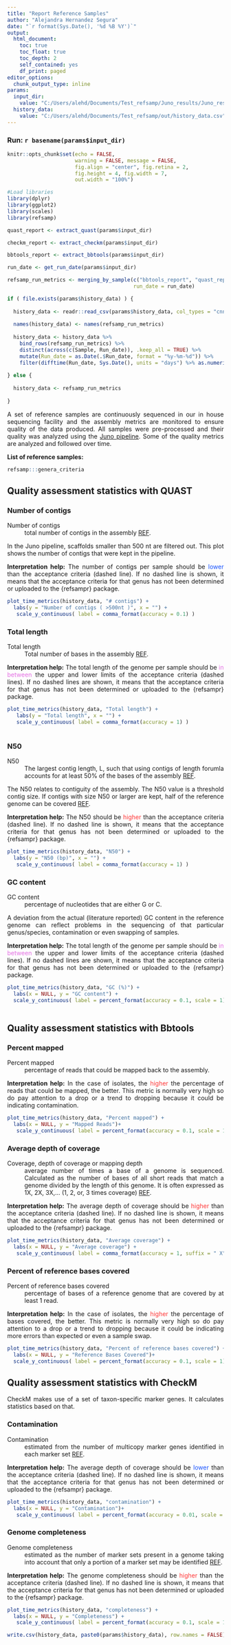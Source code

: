 ```yaml
---
title: "Report Reference Samples"
author: "Alejandra Hernandez Segura"
date: "`r format(Sys.Date(), '%d %B %Y')`"
output: 
  html_document:
    toc: true
    toc_float: true
    toc_depth: 2
    self_contained: yes
    df_print: paged
editor_options: 
  chunk_output_type: inline
params:
  input_dir:
    value: "C:/Users/alehd/Documents/Test_refsamp/Juno_results/Juno_results/200922_NB502001_0153_AHGNLNAFX2_0007/"
  history_data: 
    value: "C:/Users/alehd/Documents/Test_refsamp/out/history_data.csv"
---
```


<style>
body {
text-align: justify}
</style>

### **Run:** `r basename(params$input_dir)`

```r
knitr::opts_chunk$set(echo = FALSE, 
                      warning = FALSE, message = FALSE,
                      fig.align = "center", fig.retina = 2,
                      fig.height = 4, fig.width = 7,
                      out.width = "100%")

#Load libraries 
library(dplyr)
library(ggplot2)
library(scales)
library(refsamp)

```

```r

quast_report <- extract_quast(params$input_dir)

checkm_report <- extract_checkm(params$input_dir)

bbtools_report <- extract_bbtools(params$input_dir)

run_date <- get_run_date(params$input_dir)

```

```r

refsamp_run_metrics <- merging_by_sample(c("bbtools_report", "quast_report", "checkm_report"), 
                                         run_date = run_date)

if ( file.exists(params$history_data) ) {
  
  history_data <- readr::read_csv(params$history_data, col_types = "cnnnnnnnnnnncc")
  
  names(history_data) <- names(refsamp_run_metrics)
  
  history_data <- history_data %>%
    bind_rows(refsamp_run_metrics) %>%
    distinct(across(c(Sample, Run_date)), .keep_all = TRUE) %>%
    mutate(Run_date = as.Date(.$Run_date, format = "%y-%m-%d")) %>%
    filter(difftime(Run_date, Sys.Date(), units = "days") %>% as.numeric() %>% `>`(-360))
  
} else {
  
  history_data <- refsamp_run_metrics
  
}

```

A set of reference samples are continuously sequenced in our in house sequencing facility and the assembly metrics are monitored to ensure quality of the data produced. All samples were pre-processed and their quality was analyzed using the [Juno pipeline](https://github.com/AleSR13/Juno_pipeline). Some of the quality metrics are analyzed and followed over time.

**List of reference samples:**

```r

refsamp:::genera_criteria

```

## Quality assessment statistics with QUAST

### Number of contigs

Number of contigs
  : total number of contigs in the assembly [REF](https://academic.oup.com/bioinformatics/article/29/8/1072/228832?login=true).

In the Juno pipeline, scaffolds smaller than 500 nt are filtered out. This plot shows the number of contigs that were kept in the pipeline.

**Interpretation help:** The number of contigs per sample should be <font color="#1953ff">lower</font> than the acceptance criteria (dashed line). If no dashed line is shown, it means that the acceptance criteria for that genus has not been determined or uploaded to the {refsampr} package.  

```r

plot_time_metrics(history_data, "# contigs") +
  labs(y = "Number of contigs ( >500nt )", x = "") +
   scale_y_continuous( label = comma_format(accuracy = 0.1) )

```

### Total length

Total length
  : Total number of bases in the assembly [REF](https://academic.oup.com/bioinformatics/article/29/8/1072/228832?login=true). 
  
**Interpretation help:** The total length of the genome per sample should be <font color="#e46fe3">in between</font> the upper and lower limits of the acceptance criteria (dashed lines). If no dashed lines are shown, it means that the acceptance criteria for that genus has not been determined or uploaded to the {refsampr} package.  

```r

plot_time_metrics(history_data, "Total length") + 
   labs(y = "Total length", x = "") +
   scale_y_continuous( label = comma_format(accuracy = 1) )
 
```

### N50

N50 
  : The largest contig length, L, such that using contigs of length forumla accounts for at least 50% of the bases of the assembly [REF](https://academic.oup.com/bioinformatics/article/29/8/1072/228832?login=true). 
  
The N50 relates to contiguity of the assembly. The N50 value is a threshold contig size. If contigs with size N50 or larger are kept, half of the reference genome can be covered [REF](http://www.metagenomics.wiki/pdf/definition/assembly/n50).

**Interpretation help:** The N50 should be <font color="#ff3838">higher</font> than the acceptance criteria (dashed line). If no dashed line is shown, it means that the acceptance criteria for that genus has not been determined or uploaded to the {refsampr} package.  

```r

plot_time_metrics(history_data, "N50") + 
  labs(y = "N50 (bp)", x = "") +
   scale_y_continuous( label = comma_format(accuracy = 1) )

```

### GC content

GC content
  : percentage of nucleotides that are either G or C. 
  
A deviation from the actual (literature reported) GC content in the reference genome can reflect problems in the sequencing of that particular genus/species, contamination or even swapping of samples. 

**Interpretation help:** The total length of the genome per sample should be <font color="#e46fe3">in between</font> the upper and lower limits of the acceptance criteria (dashed lines). If no dashed lines are shown, it means that the acceptance criteria for that genus has not been determined or uploaded to the {refsampr} package.  

```r

plot_time_metrics(history_data, "GC (%)") + 
  labs(x = NULL, y = "GC content") +
  scale_y_continuous( label = percent_format(accuracy = 0.1, scale = 1) )
  

```


## Quality assessment statistics with Bbtools

### Percent mapped

Percent mapped
  : percentage of reads that could be mapped back to the assembly.
  
**Interpretation help:** In the case of isolates, the <font color="#ff3838">higher</font> the percentage of reads that could be mapped, the better. This metric is normally very high so do pay attention to a drop or a trend to dropping because it could be indicating contamination.    

```r

plot_time_metrics(history_data, "Percent mapped") + 
  labs(x = NULL, y = "Mapped Reads")+
   scale_y_continuous( label = percent_format(accuracy = 0.1, scale = 1) )

```

### Average depth of coverage 

Coverage, depth of coverage or mapping depth
  : average number of times a base of a genome is sequenced. Calculated as the number of bases of all short reads that match a genome divided by the length of this genome. It is often expressed as 1X, 2X, 3X,... (1, 2, or, 3 times coverage) [REF](http://www.metagenomics.wiki/pdf/definition/coverage-read-depth).

**Interpretation help:** The average depth of coverage should be <font color="#ff3838">higher</font> than the acceptance criteria (dashed line). If no dashed line is shown, it means that the acceptance criteria for that genus has not been determined or uploaded to the {refsampr} package.    

```r

plot_time_metrics(history_data, "Average coverage") + 
  labs(x = NULL, y = "Average coverage") +
   scale_y_continuous( label = comma_format(accuracy = 1, suffix = " X") )

```

### Percent of reference bases covered

Percent of reference bases covered 
  : percentage of bases of a reference genome that are covered by at least 1 read. 

**Interpretation help:** In the case of isolates, the <font color="#ff3838">higher</font> the percentage of bases covered, the better. This metric is normally very high so do pay attention to a drop or a trend to dropping because it could be indicating more errors than expected or even a sample swap.  

```r

plot_time_metrics(history_data, "Percent of reference bases covered") + 
  labs(x = NULL, y = "Reference Bases Covered")+
  scale_y_continuous( label = percent_format(accuracy = 0.1, scale = 1) )

```

## Quality assessment statistics with CheckM

CheckM makes use of a set of taxon-specific marker genes. It calculates statistics based on that.

### Contamination

Contamination
  : estimated from the number of multicopy marker genes identified in each marker set [REF](https://www.ncbi.nlm.nih.gov/pmc/articles/PMC4484387/).

**Interpretation help:** The average depth of coverage should be <font color="#1953ff">lower</font> than the acceptance criteria (dashed line). If no dashed line is shown, it means that the acceptance criteria for that genus has not been determined or uploaded to the {refsampr} package.    

```r

plot_time_metrics(history_data, "contamination") + 
  labs(x = NULL, y = "Contamination")+
   scale_y_continuous( label = percent_format(accuracy = 0.01, scale = 1) )

```

### Genome completeness

Genome completeness
  : estimated as the number of marker sets present in a genome taking into account that only a portion of a marker set may be identified [REF](https://www.ncbi.nlm.nih.gov/pmc/articles/PMC4484387/).

**Interpretation help:** The genome completeness should be <font color="#ff3838">higher</font> than the acceptance criteria (dashed line). If no dashed line is shown, it means that the acceptance criteria for that genus has not been determined or uploaded to the {refsampr} package.    

```r

plot_time_metrics(history_data, "completeness") + 
  labs(x = NULL, y = "Completeness") +
   scale_y_continuous( label = percent_format(accuracy = 0.1, scale = 1) )

```


```r

write.csv(history_data, paste0(params$history_data), row.names = FALSE)

```
